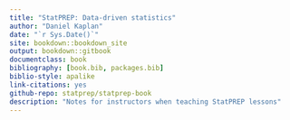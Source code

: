 ```yaml
--- 
title: "StatPREP: Data-driven statistics"
author: "Daniel Kaplan"
date: "`r Sys.Date()`"
site: bookdown::bookdown_site
output: bookdown::gitbook
documentclass: book
bibliography: [book.bib, packages.bib]
biblio-style: apalike
link-citations: yes
github-repo: statprep/statprep-book
description: "Notes for instructors when teaching StatPREP lessons"
---
```


